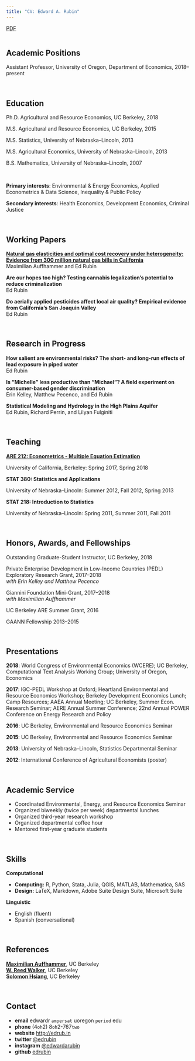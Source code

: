 ```yaml
---
title: "CV: Edward A. Rubin"
---
```


[PDF](cvEdRubin.pdf)
<br><br>

## Academic Positions

Assistant Professor, University of Oregon, Department of Economics, 2018–present

<br>

## Education

Ph.D. Agricultural and Resource Economics, UC Berkeley, 2018

M.S. Agricultural and Resource Economics, UC Berkeley, 2015

M.S. Statistics, University of Nebraska–Lincoln, 2013

M.S. Agricultural Economics, University of Nebraska–Lincoln, 2013

B.S. Mathematics, University of Nebraska–Lincoln, 2007

<br>

__Primary interests__: Environmental & Energy Economics, Applied Econometrics & Data Science, Inequality & Public Policy

__Secondary interests__: Health Economics, Development Economics, Criminal Justice

<br>

## Working Papers

__[Natural gas elasticities and optimal cost recovery under heterogeneity: Evidence from 300 million natural gas bills in California](Papers/paperNaturalGas.pdf)__
<br> Maximilian Auffhammer and Ed Rubin

__Are our hopes too high? Testing cannabis legalization's potential to reduce criminalization__
<br> Ed Rubin

__Do aerially applied pesticides affect local air quality? Empirical evidence from California's San Joaquin Valley__
<br> Ed Rubin

<br>

## Research in Progress

__How salient are environmental risks? The short- and long-run effects of lead exposure in piped water__
<br> Ed Rubin

__Is "Michelle" less productive than "Michael"? A field experiment on consumer-based gender discrimination__
<br> Erin Kelley, Matthew Pecenco, and Ed Rubin

__Statistical Modeling and Hydrology in the High Plains Aquifer__
<br> Ed Rubin, Richard Perrin, and Lilyan Fulginiti

<br>

## Teaching

__[ARE 212: Econometrics - Multiple Equation Estimation](https://edrub.in/ARE212)__

University of California, Berkeley: Spring 2017, Spring 2018

__STAT 380: Statistics and Applications__

University of Nebraska–Lincoln: Summer 2012, Fall 2012, Spring 2013

__STAT 218: Introduction to Statistics__

University of Nebraska–Lincoln: Spring 2011, Summer 2011, Fall 2011

<br>

## Honors, Awards, and Fellowships

Outstanding Graduate-Student Instructor, UC Berkeley, 2018

Private Enterprise Development in Low-Income Countries (PEDL) Exploratory Research Grant, 2017–2018
<br> _with Erin Kelley and Matthew Pecenco_

Giannini Foundation Mini-Grant, 2017–2018
<br> _with Maximilian Auffhammer_

UC Berkeley ARE Summer Grant, 2016

GAANN Fellowship 2013–2015

<br>

## Presentations

__2018__: World Congress of Environmental Economics (WCERE); UC Berkeley, Computational Text Analysis Working Group; University of Oregon, Economics

__2017__: IGC-PEDL Workshop at Oxford; Heartland Environmental and Resource Economics Workshop; Berkeley Development Economics Lunch; Camp Resources; AAEA Annual Meeting; UC Berkeley, Summer Econ. Research Seminar; AERE Annual Summer Conference; 22nd Annual POWER Conference on Energy Research and Policy

__2016__: UC Berkeley, Environmental and Resource Economics Seminar

__2015__: UC Berkeley, Environmental and Resource Economics Seminar

__2013__: University of Nebraska–Lincoln, Statistics Departmental Seminar

__2012__: International Conference of Agricultural Economists (poster)

<br>

## Academic Service

- Coordinated Environmental, Energy, and Resource Economics Seminar
- Organized biweekly (twice per week) departmental lunches
- Organized third-year research workshop
- Organized departmental coffee hour
- Mentored first-year graduate students

<br>

## Skills

__Computational__

- __Computing:__ R, Python, Stata, Julia, QGIS, MATLAB, Mathematica, SAS
- __Design:__ LaTeX, Markdown, Adobe Suite Design Suite, Microsoft Suite

__Linguistic__

- English (fluent)
- Spanish (conversational)

<br>

## References

__[Maximilian Auffhammer](https://www.auffhammer.com)__, UC Berkeley
<br> __[W. Reed Walker](https://w-reed-walker.com)__, UC Berkeley
<br> __[Solomon Hsiang](http://www.globalpolicy.science/solomon-hsiang/)__, UC Berkeley

<br>

## Contact

- __email__ edwardr `ampersat` uoregon `period` edu
- __phone__ (4`oh`2) 8`oh`2-767`two`
- __website__ [http://edrub.in](https://edrub.in)
- __twitter__ [\@edrubin](https://twitter.com/edrubin)
- __instagram__ [\@edwardarubin](https://instagram.com/edwardarubin/)
- __github__ [edrubin](https://github.com/edrubin)
